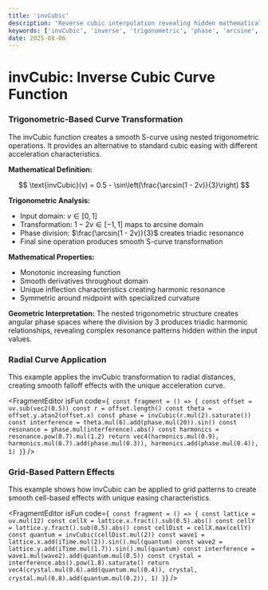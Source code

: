 ```yaml
---
title: 'invCubic'
description: 'Reverse cubic interpolation revealing hidden mathematical harmonies through trigonometric inversion'
keywords: ['invCubic', 'inverse', 'trigonometric', 'phase', 'arcsine', 'transformation', 'harmonics']
date: 2025-08-06
---
```



# invCubic: Inverse Cubic Curve Function

### Trigonometric-Based Curve Transformation

The invCubic function creates a smooth S-curve using nested trigonometric operations. It provides an alternative to standard cubic easing with different acceleration characteristics.

**Mathematical Definition:**

$$
\text{invCubic}(v) = 0.5 - \sin\left(\frac{\arcsin(1 - 2v)}{3}\right)
$$

**Trigonometric Analysis:**

- Input domain: $v \in [0, 1]$
- Transformation: $1 - 2v \in [-1, 1]$ maps to arcsine domain
- Phase division: $\frac{\arcsin(1 - 2v)}{3}$ creates triadic resonance
- Final sine operation produces smooth S-curve transformation

**Mathematical Properties:**

- Monotonic increasing function
- Smooth derivatives throughout domain
- Unique inflection characteristics creating harmonic resonance
- Symmetric around midpoint with specialized curvature

**Geometric Interpretation:**
The nested trigonometric structure creates angular phase spaces where the division by 3 produces triadic harmonic relationships, revealing complex resonance patterns hidden within the input values.

### Radial Curve Application

This example applies the invCubic transformation to radial distances, creating smooth falloff effects with the unique acceleration curve.

<FragmentEditor
        isFun
        code={`
const fragment = () => {
        const offset = uv.sub(vec2(0.5))
        const r = offset.length()
        const theta = offset.y.atan2(offset.x)
        const phase = invCubic(r.mul(2).saturate())
        const interference = theta.mul(6).add(phase.mul(20)).sin()
        const resonance = phase.mul(interference).abs()
        const harmonics = resonance.pow(0.7).mul(1.2)
        return vec4(harmonics.mul(0.9), harmonics.mul(0.7).add(phase.mul(0.3)), harmonics.add(phase.mul(0.4)), 1)
}`}
/>

### Grid-Based Pattern Effects

This example shows how invCubic can be applied to grid patterns to create smooth cell-based effects with unique easing characteristics.

<FragmentEditor
        isFun
        code={`
const fragment = () => {
        const lattice = uv.mul(12)
        const cellX = lattice.x.fract().sub(0.5).abs()
        const cellY = lattice.y.fract().sub(0.5).abs()
        const cellDist = cellX.max(cellY)
        const quantum = invCubic(cellDist.mul(2))
        const wave1 = lattice.x.add(iTime.mul(2)).sin().mul(quantum)
        const wave2 = lattice.y.add(iTime.mul(1.7)).sin().mul(quantum)
        const interference = wave1.mul(wave2).add(quantum.mul(0.5))
        const crystal = interference.abs().pow(1.8).saturate()
        return vec4(crystal.mul(0.6).add(quantum.mul(0.4)), crystal, crystal.mul(0.8).add(quantum.mul(0.2)), 1)
}`}
/>
